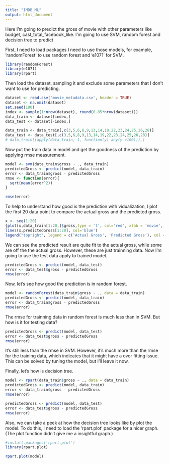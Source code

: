 ```yaml
---
title: "IMDB_ML"
output: html_document
---
```


Here I'm going to predict the gross of movie with other parameters like budget, cast_total_facebook_like.
I'm going to use SVM, random forest and decision tree to predict

First, I need to load packages I need to use those models, for example, 'randomForest' to use random forest and 'e1071' for SVM.

```r
library(randomForest)
library(e1071)
library(rpart)
```

Then load the dataset, sampling it and exclude some parameters that I don't want to use for predicting.
```r
dataset <- read.csv('movie_metadata.csv', header = TRUE)
dataset <- na.omit(dataset)
set.seed(100)
index <- sample(1:nrow(dataset), round(0.85*nrow(dataset)))
data_train <- dataset[index,]
data_test <- dataset[-index,]

data_train <- data_train[,c(3,5,6,8,9,13,14,19,22,23,24,25,26,28)]
data_test <- data_test[,c(3,5,6,8,9,13,14,19,22,23,24,25,26,28)]
# data_train[(apply(data_train, 1, function(y) any(y >100))),]

```


Now put the train data in model and get the goodness of the prediction by applying rmse measurement.
```r
model <- svm(data_train$gross ~ ., data_train)
predictedGross <- predict(model, data_train)
error <- data_train$gross - predictedGross
rmse <- function(error){
  sqrt(mean(error^2))
}

rmse(error)
```

To help to understand how good is the prediction with vidualization, I plot the first 20 data point to compare the actual gross and the predicted gross.
```r
x <- seq(1:20)
{plot(x,data_train[1:20,]$gross,type = 'l', col='red', xlab = 'movie', ylab = 'Gross')
lines(x,predictedGross[1:20], col='blue')
legend("topright", legend = c('Actual Gross', 'Predicted Gross'), col = c('red', 'blue'), lty=1, cex=.75)}
```
We can see the predicted result are quite fit to the actual gross, while some are off the the actual gross. However, these are just trainning data. Now I'm going to use the test data apply to trained model.

```r
predictedGross <- predict(model, data_test)
error <- data_test$gross - predictedGross
rmse(error)
```

Now, let's see how good the prediction is in random forest.
```r
model <- randomForest(data_train$gross ~ ., data = data_train)
predictedGross <- predict(model, data_train)
error <- data_train$gross - predictedGross
rmse(error)
```
The rmse for trainning data in random forest is much less than in SVM. But how is it for testing data?

```r
predictedGross <- predict(model, data_test)
error <- data_test$gross - predictedGross
rmse(error)
```
It's still less than the rmse in SVM. However, it's much more than the rmse for the training data, which indicates that it might have a over fitting issue. This can be solved by tuning the model, but I'll leave it now.

Finally, let's how is decision tree.
```r
model <- rpart(data_train$gross ~ ., data = data_train)
predictedGross <- predict(model, data_train)
error <- data_train$gross - predictedGross
rmse(error)
```
```r
predictedGross <- predict(model, data_test)
error <- data_test$gross - predictedGross
rmse(error)
```

Also, we can take a peek at how the decision tree looks like by plot the model.
To do this, I need to load the 'rpart.plot' package for a nicer graph. (The plot function didn't give me a insightful graph.)
```r
#install.packages('rpart.plot')
library(rpart.plot)

rpart.plot(model)
```






